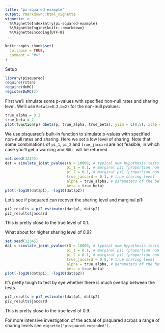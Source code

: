 ```yaml
---
title: "pi-squared-example"
output: rmarkdown::html_vignette
vignette: >
  %\VignetteIndexEntry{pi-squared-example}
  %\VignetteEngine{knitr::rmarkdown}
  %\VignetteEncoding{UTF-8}
---
```


```r
knitr::opts_chunk$set(
  collapse = TRUE,
  comment = "#>"
)
```

Setup
```r
library(pisquared)
require(rstan)
require(doMC)
registerDoMC(2)
```

First we'll simulate some p-values with specified non-null rates and sharing level. We'll use `Beta(a=0.2,b=2)` for the non-null pvalues: 
```r
true_alpha = 0.2
true_beta = 2
plot(function(p) dbeta(p, true_alpha, true_beta), ylim = c(0,5), xlab = "pvalue", ylab = "pdf")
```

We use pisquared's built-in function to simulate p-values with specified non-null rates and sharing. Here we set a low level of sharing. Note that some combinations of `pi_1`, `pi_2` and `true_jaccard` are not feasible, in which case you'll get a warning and `NULL` will be returned. 
```r
set.seed(12345)
dat = simulate_joint_pvalues(N = 10000, # typical num hypothesis tests in genomics
                            pi_1 = 0.1, # marginal pi1 (proportion non-null) for set 1
                            pi_2 = 0.1, # marginal pi1 (proportion non-null) for set 2
                            true_jaccard = 0.1, # true sharing level
                            alpha = true_alpha, # parameters of the beta distribution on 
                            beta = true_beta)
plot(-log10(dat$p1), -log10(dat$p2))
```

Let's see if pisquared can recover the sharing level and marginal pi1: 
```r
pi2_results = pi2_estimator(dat$p1, dat$p2)
pi2_results$jaccard
```
This is pretty close to the true level of 0.1. 

What about for higher sharing level of 0.9? 
```r
set.seed(12345)
dat = simulate_joint_pvalues(N = 10000, # typical num hypothesis tests in genomics
                            pi_1 = 0.1, # marginal pi1 (proportion non-null) for set 1
                            pi_2 = 0.1, # marginal pi1 (proportion non-null) for set 2
                            true_jaccard = 0.9, # true sharing level
                            alpha = true_alpha, # parameters of the beta distribution on 
                            beta = true_beta)
plot(-log10(dat$p1), -log10(dat$p2))
```

It's pretty tough to test by eye whether there is much overlap between the tests. 
```r
pi2_results = pi2_estimator(dat$p1, dat$p2)
pi2_results$jaccard
```
This is pretty close to the true level of 0.9. 

For more intensive investigation of the actual of pisquared across a range of sharing levels see `vignette("pisquared-extended")`. 
